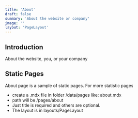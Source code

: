 ```yaml
---
title: 'About'
draft: false
summary: 'About the website or company'
image: ''
layout: 'PageLayout'
---
```


## Introduction

About the website, you, or your company

## Static Pages

About page is a sample of static pages. For more statistic pages

- create a .mdx file in folder /data/pages like: about.mdx
- path will be /pages/about
- Just title is required and others are optional.
- The layout is in layouts/PageLayout
